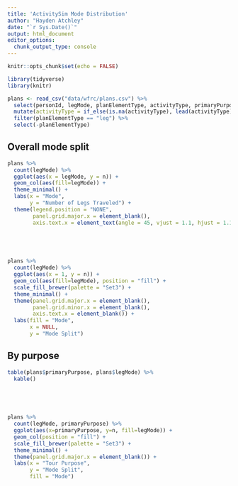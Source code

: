 ```yaml
---
title: 'ActivitySim Mode Distribution'
author: "Hayden Atchley"
date: "`r Sys.Date()`"
output: html_document
editor_options: 
  chunk_output_type: console
---
```


```r
knitr::opts_chunk$set(echo = FALSE)
```

```r
library(tidyverse)
library(knitr)
```

```r
plans <- read_csv("data/wfrc/plans.csv") %>% 
  select(personId, legMode, planElementType, activityType, primaryPurpose) %>% 
  mutate(activityType = if_else(is.na(activityType), lead(activityType), activityType)) %>% 
  filter(planElementType == "leg") %>% 
  select(-planElementType)
```

## Overall mode split

```r
plans %>% 
  count(legMode) %>% 
  ggplot(aes(x = legMode, y = n)) +
  geom_col(aes(fill=legMode)) +
  theme_minimal() +
  labs(x = "Mode",
       y = "Number of Legs Traveled") +
  theme(legend.position = "NONE",
        panel.grid.major.x = element_blank(),
        axis.text.x = element_text(angle = 45, vjust = 1.1, hjust = 1.1))
```

## \ 

```r
plans %>% 
  count(legMode) %>% 
  ggplot(aes(x = 1, y = n)) +
  geom_col(aes(fill=legMode), position = "fill") +
  scale_fill_brewer(palette = "Set3") +
  theme_minimal() +
  theme(panel.grid.major.x = element_blank(),
        panel.grid.minor.x = element_blank(),
        axis.text.x = element_blank()) +
  labs(fill = "Mode",
       x = NULL,
       y = "Mode Split")
```


## By purpose

```r
table(plans$primaryPurpose, plans$legMode) %>% 
  kable()
```

## \ 

```r
plans %>% 
  count(legMode, primaryPurpose) %>% 
  ggplot(aes(x=primaryPurpose, y=n, fill=legMode)) +
  geom_col(position = "fill") +
  scale_fill_brewer(palette = "Set3") +
  theme_minimal() +
  theme(panel.grid.major.x = element_blank()) +
  labs(x = "Tour Purpose",
       y = "Mode Split",
       fill = "Mode")
```

